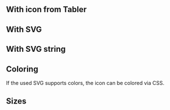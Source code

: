 ## With icon from Tabler

<LiveCodeEditor example="tabler" />

## With SVG

<LiveCodeEditor example="svg" />

## With SVG string

<LiveCodeEditor example="svg-string" />

## Coloring

If the used SVG supports colors, the icon can be colored via CSS.

<LiveCodeEditor example="coloring" />

## Sizes

<LiveCodeEditor example="sizes" />
